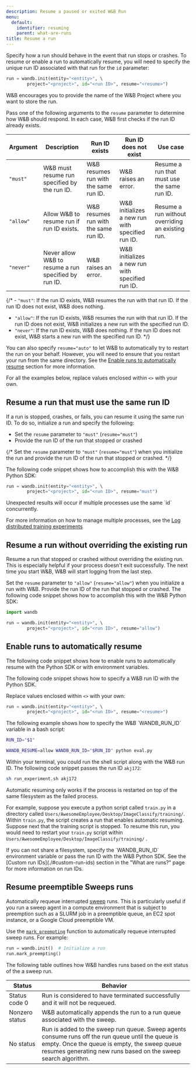 ```yaml
---
description: Resume a paused or exited W&B Run
menu:
  default:
    identifier: resuming
    parent: what-are-runs
title: Resume a run
---
```


Specify how a run should behave in the event that run stops or crashes. To resume or enable a run to automatically resume, you will need to specify the unique run ID associated with that run for the `id` parameter:

```python
run = wandb.init(entity="<entity>", \ 
        project="<project>", id="<run ID>", resume="<resume>")
```

<Note>
W&B encourages you to provide the name of the W&B Project where you want to store the run.
</Note>

Pass one of the following arguments to the `resume` parameter to determine how W&B should respond. In each case, W&B first checks if the run ID already exists. 

|Argument | Description | Run ID exists| Run ID does not exist | Use case |
| --- | --- | -- | --| -- |
| `"must"` | W&B must resume run specified by the run ID. | W&B resumes run with the same run ID. | W&B raises an error. | Resume a run that must use the same run ID.  |
| `"allow"`| Allow W&B to resume run if run ID exists. | W&B resumes run with the same run ID. | W&B initializes a new run with specified run ID. | Resume a run without overriding an existing run. |
| `"never"`| Never allow W&B to resume a run specified by run ID. | W&B raises an error. | W&B initializes a new run with specified run ID. | |

{/* - `"must"`:  If the run ID exists, W&B resumes the run with that run ID. If the run ID does not exist, W&B does nothing. 
- `"allow"`:  If the run ID exists, W&B resumes the run with that run ID. If the run ID does not exist, W&B initializes a new run with the specified run ID.
- `"never"`: If the run ID exists, W&B does nothing. If the run ID does not exist, W&B starts a new run with the specified run ID. */}

You can also specify `resume="auto"` to let W&B to automatically try to restart the run on your behalf. However, you will need to ensure that you restart your run from the same directory. See the [Enable runs to automatically resume](#enable-runs-to-automatically-resume) section for more information.

For all the examples below, replace values enclosed within `<>` with your own.

## Resume a run that must use the same run ID
If a run is stopped, crashes, or fails, you can resume it using the same run ID. To do so, initialize a run and specify the following:

* Set the `resume` parameter to `"must"` (`resume="must"`) 
* Provide the run ID of the run that stopped or crashed

{/* Set the `resume` parameter to `"must"` (`resume="must"`) when you initialize the run and provide the run ID of the run that stopped or crashed. */}

The following code snippet shows how to accomplish this with the W&B Python SDK:

```python
run = wandb.init(entity="<entity>", \ 
        project="<project>", id="<run ID>", resume="must")
```

<Warning>
Unexpected results will occur if multiple processes use the same `id` concurrently. 


For more information on  how to manage multiple processes, see the [Log distributed training experiments](/guides/models/track/log/distributed-training)
</Warning>

## Resume a run without overriding the existing run
Resume a run that stopped or crashed without overriding the existing run. This is especially helpful if your process doesn't exit successfully. The next time you start W&B, W&B will start logging from the last step.

Set the `resume` parameter to `"allow"` (`resume="allow"`) when you initialize a run with W&B. Provide the run ID of the run that stopped or crashed. The following code snippet shows how to accomplish this with the W&B Python SDK:

```python
import wandb

run = wandb.init(entity="<entity>", \ 
        project="<project>", id="<run ID>", resume="allow")
```


## Enable runs to automatically resume 
The following code snippet shows how to enable runs to automatically resume with the Python SDK or with environment variables. 

<Tabs>
<Tab title="W&B Python SDK">
The following code snippet shows how to specify a W&B run ID with the Python SDK. 

Replace values enclosed within `<>` with your own:

```python
run = wandb.init(entity="<entity>", \ 
        project="<project>", id="<run ID>", resume="<resume>")
```
</Tab>
<Tab title="Shell script">
The following example shows how to specify the W&B `WANDB_RUN_ID` variable in a bash script: 

```bash title="run_experiment.sh"
RUN_ID="$1"

WANDB_RESUME=allow WANDB_RUN_ID="$RUN_ID" python eval.py
```
Within your terminal, you could run the shell script along with the W&B run ID. The following code snippet passes the run ID `akj172`: 

```bash
sh run_experiment.sh akj172 
```
</Tab>
</Tabs>


<Warning>
Automatic resuming only works if the process is restarted on top of the same filesystem as the failed process.
</Warning>


For example, suppose you execute a python script called `train.py` in a directory called `Users/AwesomeEmployee/Desktop/ImageClassify/training/`. Within `train.py`, the script creates a run that enables automatic resuming. Suppose next that the training script is stopped. To resume this run, you would need to restart your `train.py` script within `Users/AwesomeEmployee/Desktop/ImageClassify/training/` .


<Note>
If you can not share a filesystem, specify the `WANDB_RUN_ID` environment variable or pass the run ID with the W&B Python SDK. See the [Custom run IDs](./#custom-run-ids) section in the "What are runs?" page for more information on run IDs.
</Note>





## Resume preemptible Sweeps runs
Automatically requeue interrupted [sweep](/guides/models/sweeps/) runs. This is particularly useful if you run a sweep agent in a compute environment that is subject to preemption such as a SLURM job in a preemptible queue, an EC2 spot instance, or a Google Cloud preemptible VM.

Use the [`mark_preempting`](/ref/python/sdk/classes/run#mark_preempting) function to automatically requeue interrupted sweep runs. For example:

```python
run = wandb.init()  # Initialize a run
run.mark_preempting()
```
The following table outlines how W&B handles runs based on the exit status of the a sweep run.

|Status| Behavior |
|------| ---------|
|Status code 0| Run is considered to have terminated successfully and it will not be requeued.  |
|Nonzero status| W&B automatically appends the run to a run queue associated with the sweep.|
|No status| Run is added to the sweep run queue. Sweep agents consume runs off the run queue until the queue is empty. Once the queue is empty, the sweep queue resumes generating new runs based on the sweep search algorithm.|